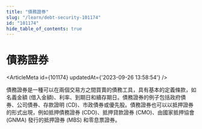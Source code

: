 ```yaml
---
title: "債務證券"
slug: "/learn/debt-security-101174"
id: "101174"
hide_table_of_contents: true
---
```



# 債務證券

<ArticleMeta id={101174} updatedAt={'2023-09-26 13:58:54'} />
<div className='border-solid border-b border-t-0 my-4 border-[var(--ifm-color-gray-300)]' />

債務證券是一種可以在兩個交易方之間買賣的債務工具，具有基本的定義條款，如名義金額 (借入金額)、利率、到期日和續存期日。債務證券的例子包括政府債券、公司債券、存款證明 (CD)、市政債券或優先股。債務證券也可以以抵押證券的形式出現，例如抵押債務證券 (CDO)、抵押貸款證券 (CMO)、由國家抵押協會 (GNMA) 發行的抵押證券 (MBS) 和零息票證券。
